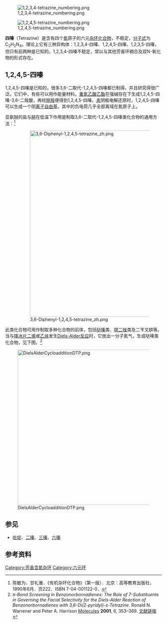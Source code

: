 [[File:1,2,3,4-tetrazine_numbering.png|thumb]]

[[File:1,2,4,5-tetrazine_numbering.png|thumb]]

'''四嗪'''（Tetrazine）是含有四个[[氮|氮]]原子的六元[[杂环化合物|杂环化合物]]，不稳定，[[分子式|分子式]]为C<sub>2</sub>H<sub>2</sub>N<sub>4</sub>。理论上它有三种异构体：1,2,3,4-四嗪、1,2,4,5-四嗪、1,2,3,5-四嗪，但只有前两种是已知的。1,2,3,4-四嗪不稳定，常以与其他芳香环稠合及双N-氧化物的形式存在。

== 1,2,4,5-四嗪 ==

1,2,4,5-四嗪是已知的，很多3,6-二取代-1,2,4,5-四嗪都已制得，并且研究得很广泛。它们中，有些可以用作能量材料。[[重氮乙酸乙酯|重氮乙酸乙酯]]在强碱存在下生成1,2,4,5-四嗪-3,6-二羧酸，再经[[脱羧|脱羧]]便得到1,2,4,5-四嗪。[[汞|汞]]阴极电解还原时，1,2,4,5-四嗪可以生成一个阴[[离子自由基|离子自由基]]，其中的负电荷几乎全部离域在氮原子上。

亚氨醚的盐与[[肼|肼]]在低温下作用是制取3,6-二取代-1,2,4,5-四嗪类化合物的通用方法：<ref>陈敏为、甘礼骓．《有机杂环化合物》（第一版）．北京：高等教育出版社，1990年6月．页222．ISBN 7-04-001122-0．</ref>

: [[File:3,6-Diphenyl-1,2,4,5-tetrazine_zh.png|600px]]

此类化合物可用作制取多种化合物的前体，包括[[哒嗪|哒嗪]]类、[[噁二唑|噁二唑]]类及二苄叉肼等。当与[[降冰片二烯|降冰片二烯]]或[[乙炔|乙炔]]发生[[Diels-Alder反应|Diels-Alder反应]]时，它放出一分子氮气，生成哒嗪类化合物，见下图。<ref>''π-Bond Screening in Benzonorbornadienes: The Role of 7-Substituents in Governing the Facial Selectivity for the Diels-Alder Reaction of Benzonorbornadienes with 3,6-Di(2-pyridyl)-s-Tetrazine''. Ronald N. Warrener and Peter A. Harrison [[Molecules_(journal)|Molecules]] '''2001''', 6, 353–369. [http://www.mdpi.org/molecules/papers/60400353.pdf 文献链接] {{Wayback|url=http://www.mdpi.org/molecules/papers/60400353.pdf |date=20160303180151 }}</ref>

[[File:DielsAlderCycloadditionDTP.png|500px]]

== 参见 ==

* [[吡啶|吡啶]]、[[二嗪|二嗪]]、[[三嗪|三嗪]]、[[六嗪|六嗪]]

== 参考资料 ==
{{Reflist|}}

{{环状化合物}}
{{简单芳香环}}

[[Category:芳香含氮杂环|Category:芳香含氮杂环]]
[[Category:六元环|Category:六元环]]